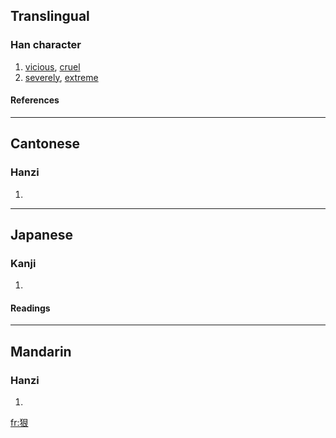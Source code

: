 ==Translingual==
===Han character===
{{Han char|rn=94|rad=犬|as=06|sn=9|four=4723<sub>2</sub>|canj=大竹日女 (KHAV)}}
# [[vicious]], [[cruel]]
# [[severely]], [[extreme]]
====References====
{{Han ref|kx=0710.020|dkj=20362|dj=1122.090|hdz=21346.100|uh=72E0|ud=29408|bh=ACBD|bd=44221}}

----
==Cantonese==
===Hanzi===
{{yue-hanzi|jyut=|y=han2}}
# {{defn|Cantonese}}

----
==Japanese==
===Kanji===
{{ja-kanji|grade=|rs=犬06}}
# {{defn|Japanese}} 
====Readings====
{{ja-readings|on=[[がん]] (gan), [[こん]] (kon)|kun=[[もとる]] (motoru)}}

----
==Mandarin==
===Hanzi===
{{cmn-hanzi|pin=[[hěn]] ([[hen3]])|wg=hen<sup>3</sup>}}
# {{defn|Mandarin}}

[[fr:狠]]